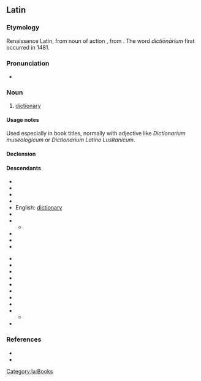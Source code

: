 ==Latin==

===Etymology===
Renaissance Latin, from noun of action {{suffix|la|dictiō|gloss1=speaking|ārium}}, from {{m|la|dīcō||say, speak}}. The word ''dictiōnārium'' first occurred in 1481.

===Pronunciation===
* {{la-IPA|dictiōnārium|eccl=yes}}

===Noun===
{{la-noun|dictiōnārium|dictiōnāriī|n|second}}

# [[dictionary]]

====Usage notes====
Used especially in book titles, normally with adjective like ''Dictionarium museologicum'' or ''Dictionarium Latino Lusitanicum''.

====Declension====
{{la-ndecl|dictiōnārium<2>}}

====Descendants====
{{top2}}
* {{desc|ast|diccionariu}}
* {{desc|roa-brg|diccionâre}}
* {{desc|ca|diccionari}}
* {{desc|co|dizziunariu}}
* English: [[dictionary]]
* {{desc|frp|diccionèro}}
* {{desc|fr|dictionnaire}}
** {{desc|ht|diksyonè}}
* {{desc|gl|dicionario}}
* {{desc|de|Diktionär}}
* {{desc|it|dizionario}}
{{mid2}}
* {{desc|nap|dezziunario}}
* {{desc|nrf|dictionnaithe}}
* {{desc|oc|diccionari}}
* {{desc|pt|dicionário}}
* {{desc|ro|dicționar}}
* {{desc|rm|dicziunari}}
* {{desc|sc|dizionariu}}
* {{desc|sco|dictionar}}
* {{desc|scn|dizziunariu}}
** {{desc|bor=1|mt|dizzjunarju}}
* {{desc|es|diccionario}}
{{bottom}}

===References===
* {{R:Gaffiot}}
* {{R:NLW}}

[[Category:la:Books]]